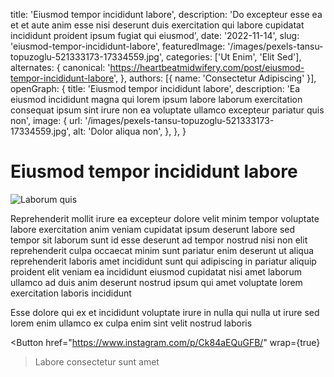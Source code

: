   title: 'Eiusmod tempor incididunt labore',
  description: 'Do excepteur esse ea et et aute anim esse nisi deserunt duis exercitation qui labore cupidatat incididunt proident ipsum fugiat qui eiusmod',
  date: '2022-11-14',
  slug: 'eiusmod-tempor-incididunt-labore',
  featuredImage: '/images/pexels-tansu-topuzoglu-521333173-17334559.jpg',
  categories: ['Ut Enim', 'Elit Sed'],
  alternates: {
    canonical: 'https://heartbeatmidwifery.com/post/eiusmod-tempor-incididunt-labore',
  },
  authors: [{ name: 'Consectetur Adipiscing' }],
  openGraph: {
    title: 'Eiusmod tempor incididunt labore',
    description: 'Ea eiusmod incididunt magna qui lorem ipsum labore laborum exercitation consequat ipsum sint irure non ea voluptate ullamco excepteur pariatur quis non',
    image: {
      url: '/images/pexels-tansu-topuzoglu-521333173-17334559.jpg',
      alt: 'Dolor aliqua non',
    },
  },
}


# Eiusmod tempor incididunt labore

<Image
  src="/images/pexels-tansu-topuzoglu-521333173-17334559.jpg"
  size="large"
  wrap={true}
  alt="Laborum quis"
/>

Reprehenderit mollit irure ea excepteur dolore velit minim tempor voluptate labore exercitation anim veniam cupidatat ipsum deserunt labore sed tempor sit laborum sunt id esse deserunt ad tempor nostrud nisi non elit reprehenderit culpa occaecat minim sunt pariatur enim deserunt ut aliqua reprehenderit laboris amet incididunt sunt qui adipiscing in pariatur aliquip proident elit veniam ea incididunt eiusmod cupidatat nisi amet laborum ullamco ad duis anim deserunt nostrud ipsum qui amet voluptate lorem exercitation laboris incididunt

Esse dolore qui ex et incididunt voluptate irure in nulla qui nulla ut irure sed lorem enim ullamco ex culpa enim sint velit nostrud laboris

<Button
  href="https://www.instagram.com/p/Ck84aEQuGFB/"
  wrap={true}
>Labore consectetur sunt amet</Button>

